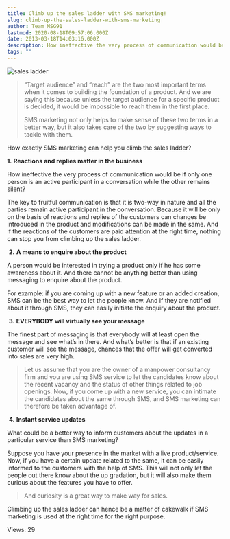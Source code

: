 ```yaml
---
title: Climb up the sales ladder with SMS marketing!
slug: climb-up-the-sales-ladder-with-sms-marketing
author: Team MSG91
lastmod: 2020-08-18T09:57:06.000Z
date: 2013-03-18T14:03:16.000Z
description: How ineffective the very process of communication would be if only one person is an active participant in a conversation while the other remains silent?
tags: ""
---
```


![sales ladder](https://images-msg91.s3.ap-south-1.amazonaws.com/content/images/wordpress/2013/03/Climb-up-the-sales-ladder-with-SMS-marketing.jpg)



> 
> “Target audience” and “reach” are the two most important terms when it comes to building the foundation of a product. And we are saying this because unless the target audience for a specific product is decided, it would be impossible to reach them in the first place.
> 
> 
> SMS marketing not only helps to make sense of these two terms in a better way, but it also takes care of the two by suggesting ways to tackle with them.
> 
> 
> 


How exactly SMS marketing can help you climb the sales ladder?


**1.** **Reactions and replies matter in the business**


How ineffective the very process of communication would be if only one person is an active participant in a conversation while the other remains silent?


The key to fruitful communication is that it is two-way in nature and all the parties remain active participant in the conversation. Because it will be only on the basis of reactions and replies of the customers can changes be introduced in the product and modifications can be made in the same. And if the reactions of the customers are paid attention at the right time, nothing can stop you from climbing up the sales ladder.


 **2.** **A means to enquire about the product**


A person would be interested in trying a product only if he has some awareness about it. And there cannot be anything better than using messaging to enquire about the product.


For example: if you are coming up with a new feature or an added creation, SMS can be the best way to let the people know. And if they are notified about it through SMS, they can easily initiate the enquiry about the product.


 **3.** **EVERYBODY will virtually see your message**


The finest part of messaging is that everybody will at least open the message and see what’s in there. And what’s better is that if an existing customer will see the message, chances that the offer will get converted into sales are very high.



> 
> Let us assume that you are the owner of a manpower consultancy firm and you are using SMS service to let the candidates know about the recent vacancy and the status of other things related to job openings. Now, if you come up with a new service, you can intimate the candidates about the same through SMS, and SMS marketing can therefore be taken advantage of.
> 
> 
> 


 **4.** **Instant service updates** 


What could be a better way to inform customers about the updates in a particular service than SMS marketing?


Suppose you have your presence in the market with a live product/service. Now, if you have a certain update related to the same, it can be easily informed to the customers with the help of SMS. This will not only let the people out there know about the up gradation, but it will also make them curious about the features you have to offer.



> 
> And curiosity is a great way to make way for sales.
> 
> 
> 


Climbing up the sales ladder can hence be a matter of cakewalk if SMS marketing is used at the right time for the right purpose.


 Views: 29


